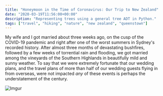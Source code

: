 ```yaml
---
title: "Honeymoon in the Time of Coronavirus: Our Trip to New Zealand"
date: "2020-03-19T11:56:00+00:00"
description: "Representing trees using a general tree ADT in Python."
tags: ["travel", "hiking", "nature", "new zealand", "queenstown"]
---
```


My wife and I got married about three weeks ago, on the cusp of the COVID-19 pandemic and right after one of the worst summers in Sydney's recorded history. After almost three months of devastating bushfires, followed by a few weeks of torrential rain and flooding, we got married among the vineyards of the Southern Highlands in beautifully mild and sunny weather. To say that we were extremely fortunate that our wedding plans, and the travel plans of more than half of our wedding guests flying in from overseas, were not impacted _any_ of these events is perhaps the understatement of the century.

![Imgur](https://i.imgur.com/M2TFNRL.jpg)
